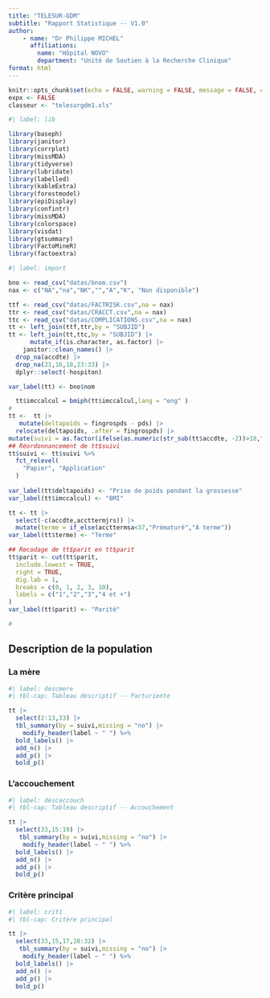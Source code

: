 ```yaml
---
title: "TELESUR-GDM"
subtitle: "Rapport Statistique -- V1.0"
author: 
    - name: "Dr Philippe MICHEL"
      affiliations:
        name: "Hôpital NOVO"
        department: "Unité de Soutien à la Recherche Clinique"
format: html
---
```



```r
knitr::opts_chunk$set(echo = FALSE, warning = FALSE, message = FALSE, cache = FALSE) 
expx <- FALSE
classeur <- "telesurgdm1.xls"
```

```r
#| label: lib

library(baseph)
library(janitor)
library(corrplot)
library(missMDA)
library(tidyverse)
library(lubridate)
library(labelled)
library(kableExtra)
library(forestmodel)
library(epiDisplay)
library(confintr)
library(missMDA)
library(colorspace)
library(visdat)
library(gtsummary)
library(FactoMineR)
library(factoextra)
```

```r
#| label: import

bno <- read_csv("datas/bnom.csv")
nax <- c("NA","na","NK","","A","K", "Non disponible")

ttf <- read_csv("datas/FACTRISK.csv",na = nax)
ttr <- read_csv("datas/CRACCT.csv",na = nax)
ttc <- read_csv("datas/COMPLICATIONS.csv",na = nax)
tt <- left_join(ttf,ttr,by = "SUBJID")
tt <- left_join(tt,ttc,by = "SUBJID") |> 
      mutate_if(is.character, as.factor) |>
    janitor::clean_names() |> 
  drop_na(accdte) |> 
  drop_na(21,16,18,23:33) |> 
  dplyr::select(-hospiton)

var_label(tt) <- bno$nom

  tt$imccalcul = bmiph(tt$imccalcul,lang = "eng" )
#
tt <-  tt |> 
   mutate(deltapoids = fingrospds - pds) |> 
  relocate(deltapoids, .after = fingrospds) |> 
mutate(suivi = as.factor(ifelse(as.numeric(str_sub(tt$accdte, -2))>18,"Application", "Papier")))
## Réordonnancement de tt$suivi
tt$suivi <- tt$suivi %>%
  fct_relevel(
    "Papier", "Application"
  )
 
var_label(tt$deltapoids) <- "Prise de poids pendant la grossesse"
var_label(tt$imccalcul) <- "BMI"

tt <- tt |> 
  select(-c(accdte,accttermjrs)) |> 
  mutate(terme = if_else(accttermsa<37,"Prématuré","À terme"))
var_label(tt$terme) <- "Terme"

## Recodage de tt$parit en tt$parit
tt$parit <- cut(tt$parit,
  include.lowest = TRUE,
  right = TRUE,
  dig.lab = 1,
  breaks = c(0, 1, 2, 3, 10),
  labels = c("1","2","3","4 et +")
)
var_label(tt$parit) <- "Parité"

#

```

## Description de la population

### La mère

```r
#| label: descmere
#| tbl-cap: Tableau descriptif -- Parturiente

tt |> 
  select(2:13,33) |> 
  tbl_summary(by = suivi,missing = "no") |>
    modify_header(label ~ " ") %>%
  bold_labels() |> 
  add_n() |> 
  add_p() |> 
  bold_p()
```

### L'accouchement

```r
#| label: descaccouch
#| tbl-cap: Tableau descriptif -- Accouchement

tt |> 
  select(33,15:19) |> 
   tbl_summary(by = suivi,missing = "no") |>
    modify_header(label ~ " ") %>%
  bold_labels() |> 
  add_n() |> 
  add_p() |> 
  bold_p()
```

### Critère principal

```r
#| label: crit1
#| tbl-cap: Critère principal

tt |> 
  select(33,15,17,20:32) |> 
   tbl_summary(by = suivi,missing = "no") |>
    modify_header(label ~ " ") %>%
  bold_labels() |> 
  add_n() |> 
  add_p() |> 
  bold_p()
```